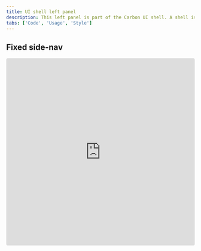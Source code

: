 ```yaml
---
title: UI shell left panel
description: This left panel is part of the Carbon UI shell. A shell is a collection of components shared by all products within a platform.
tabs: ['Code', 'Usage', 'Style']
---
```


## Fixed side-nav

<Row>
  <Column>
    <iframe
      src="https://codesandbox.io/embed/fixed-sidenav-tk9cs?fontsize=14&hidenavigation=1&view=preview"
      title="fixed-sidenav"
      allow="geolocation; microphone; camera; midi; vr; accelerometer; gyroscope; payment; ambient-light-sensor; encrypted-media"
      style="width:100%; height:500px; border:0; border-radius: 4px; overflow:hidden;"
      sandbox="allow-modals allow-forms allow-popups allow-scripts allow-same-origin"
    />
  </Column>
</Row>

## Fixed side-nav with icons

<Row>
  <Column>
    <iframe
      src="https://codesandbox.io/embed/fixed-sidenav-with-icons-875it?fontsize=14&hidenavigation=1&view=preview"
      title="fixed-sidenav-with-icons"
      allow="geolocation; microphone; camera; midi; vr; accelerometer; gyroscope; payment; ambient-light-sensor; encrypted-media"
      style="width:100%; height:500px; border:0; border-radius: 4px; overflow:hidden;"
      sandbox="allow-modals allow-forms allow-popups allow-scripts allow-same-origin"
    />
  </Column>
</Row>
